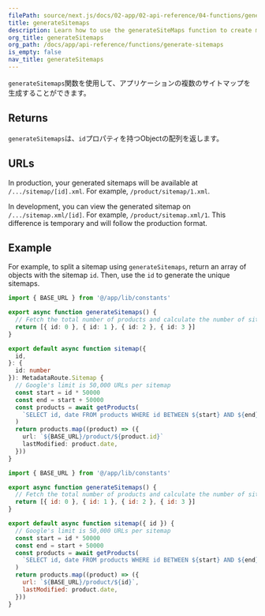 ```yaml
---
filePath: source/next.js/docs/02-app/02-api-reference/04-functions/generate-sitemaps.mdx
title: generateSitemaps
description: Learn how to use the generateSiteMaps function to create multiple sitemaps for your application.
org_title: generateSitemaps
org_path: /docs/app/api-reference/functions/generate-sitemaps
is_empty: false
nav_title: generateSitemaps
---
```


`generateSitemaps`関数を使用して、アプリケーションの複数のサイトマップを生成することができます。

## Returns

`generateSitemaps`は、`id`プロパティを持つObjectの配列を返します。

## URLs

In production, your generated sitemaps will be available at `/.../sitemap/[id].xml`. For example, `/product/sitemap/1.xml`.

In development, you can view the generated sitemap on `/.../sitemap.xml/[id]`. For example, `/product/sitemap.xml/1`. This difference is temporary and will follow the production format.

## Example

For example, to split a sitemap using `generateSitemaps`, return an array of objects with the sitemap `id`. Then, use the `id` to generate the unique sitemaps.

```ts:app/product/sitemap.ts
import { BASE_URL } from '@/app/lib/constants'

export async function generateSitemaps() {
  // Fetch the total number of products and calculate the number of sitemaps needed
  return [{ id: 0 }, { id: 1 }, { id: 2 }, { id: 3 }]
}

export default async function sitemap({
  id,
}: {
  id: number
}): MetadataRoute.Sitemap {
  // Google's limit is 50,000 URLs per sitemap
  const start = id * 50000
  const end = start + 50000
  const products = await getProducts(
    `SELECT id, date FROM products WHERE id BETWEEN ${start} AND ${end}`
  )
  return products.map((product) => ({
    url: `${BASE_URL}/product/${product.id}`
    lastModified: product.date,
  }))
}
```

```js:app/product/sitemap.js
import { BASE_URL } from '@/app/lib/constants'

export async function generateSitemaps() {
  // Fetch the total number of products and calculate the number of sitemaps needed
  return [{ id: 0 }, { id: 1 }, { id: 2 }, { id: 3 }]
}

export default async function sitemap({ id }) {
  // Google's limit is 50,000 URLs per sitemap
  const start = id * 50000
  const end = start + 50000
  const products = await getProducts(
    `SELECT id, date FROM products WHERE id BETWEEN ${start} AND ${end}`
  )
  return products.map((product) => ({
    url: `${BASE_URL}/product/${id}`,
    lastModified: product.date,
  }))
}
```
